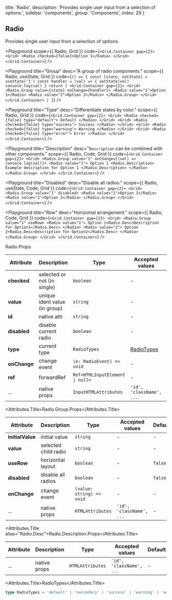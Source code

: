 
  title: 'Radio',
  description: 'Provides single user input from a selection of options.',
  sidebar: 'components',
  group: 'Components',
  index: 29
}

## Radio

Provides single user input from a selection of options.

<Playground
  scope={{ Radio, Grid }}
  code={`
<Grid.Container gap={2}>
  <Grid>
    <Radio checked={false}>Option 1</Radio>
  </Grid>
</Grid.Container>
`}
/>

<Playground
  title="Group"
  desc="A group of radio components."
  scope={{ Radio, useState, Grid }}
  code={`
() => {
  const [state, setState] = useState('1')
  const handler = (val) => {
    setState(val)
    console.log(val)
  }
  return (
    <Grid.Container gap={2}>
      <Grid>
        <Radio.Group value={state} onChange={handler}>
          <Radio value="1">Option 1</Radio>
          <Radio value="2">Option 2</Radio>
        </Radio.Group>
      </Grid>
    </Grid.Container>
  )
}
`}
/>

<Playground
  title="Type"
  desc="Differentiate states by color."
  scope={{ Radio, Grid }}
  code={`
<Grid.Container gap={2}>
  <Grid>
    <Radio checked={false} type="default">
      Default
    </Radio>
  </Grid>
  <Grid>
    <Radio checked={false} type="success">
      Success
    </Radio>
  </Grid>
  <Grid>
    <Radio checked={false} type="warning">
      Warning
    </Radio>
  </Grid>
  <Grid>
    <Radio checked={false} type="error">
      Error
    </Radio>
  </Grid>
</Grid.Container>
`}
/>

<Playground
  title="Description"
  desc="`Description` can be combined with other components."
  scope={{ Radio, Code, Grid }}
  code={`
<Grid.Container gap={2}>
  <Grid>
    <Radio.Group value="1" onChange={(val) => console.log(val)}>
      <Radio value="1">
        Option 1
        <Radio.Description>
          Example description for Option 1
        </Radio.Description>
      </Radio>
    </Radio.Group>
  </Grid>
</Grid.Container>
`}
/>

<Playground
  title="Disabled"
  desc="Disable all radios."
  scope={{ Radio, useState, Code, Grid }}
  code={`
<Grid.Container gap={2}>
  <Grid>
    <Radio.Group value="1" disabled>
      <Radio value="1">Option 1</Radio>
      <Radio value="2">Option 2</Radio>
    </Radio.Group>
  </Grid>
</Grid.Container>
`}
/>

<Playground
  title="Row"
  desc="Horizontal arrangement."
  scope={{ Radio, Code, Grid }}
  code={`
<Grid.Container gap={2}>
  <Grid>
    <Radio.Group value="1" useRow>
      <Radio value="1">
        Option 1<Radio.Desc>Description for Option1</Radio.Desc>
      </Radio>
      <Radio value="2">
        Option 2<Radio.Desc>Description for Option2</Radio.Desc>
      </Radio>
    </Radio.Group>
  </Grid>
</Grid.Container>
`}
/>

<Attributes edit="/pages/docs/components/radio.mdx">
<Attributes.Title>Radio.Props</Attributes.Title>

| Attribute    | Description                   | Type                                           | Accepted values           | Default   |
| ------------ | ----------------------------- | ---------------------------------------------- | ------------------------- | --------- |
| **checked**  | selected or not (in single)   | `boolean`                                      | -                         | `false`   |
| **value**    | unique ident value (in group) | `string`                                       | -                         | -         |
| **id**       | native attr                   | `string`                                       | -                         | -         |
| **disabled** | disable current radio         | `boolean`                                      | -                         | `false`   |
| **type**     | current type                  | `RadioTypes`                                   | [RadioTypes](#radiotypes) | `default` |
| **onChange** | change event                  | `(e: RadioEvent) => void`                      | -                         | -         |
| **ref**      | forwardRef                    | <Code>Ref<HTMLInputElement &#124; null></Code> | -                         | -         |
| ...          | native props                  | `InputHTMLAttributes`                          | `'id', 'className', ...`  | -         |

<Attributes.Title>Radio.Group.Props</Attributes.Title>

| Attribute        | Description          | Type                      | Accepted values          | Default |
| ---------------- | -------------------- | ------------------------- | ------------------------ | ------- |
| **initialValue** | initial value        | `string`                  | -                        | -       |
| **value**        | selected child radio | `string`                  | -                        | -       |
| **useRow**       | horizontal layout    | `boolean`                 | -                        | `false` |
| **disabled**     | disable all radios   | `boolean`                 | -                        | `false` |
| **onChange**     | change event         | `(value: string) => void` | -                        | -       |
| ...              | native props         | `HTMLAttributes`          | `'id', 'className', ...` | -       |

<Attributes.Title alias="Radio.Desc">Radio.Description.Props</Attributes.Title>

| Attribute | Description  | Type             | Accepted values          | Default |
| --------- | ------------ | ---------------- | ------------------------ | ------- |
| ...       | native props | `HTMLAttributes` | `'id', 'className', ...` | -       |

<Attributes.Title>RadioTypes</Attributes.Title>

```ts
type RadioTypes = 'default' | 'secondary' | 'success' | 'warning' | 'error'
```

</Attributes>

